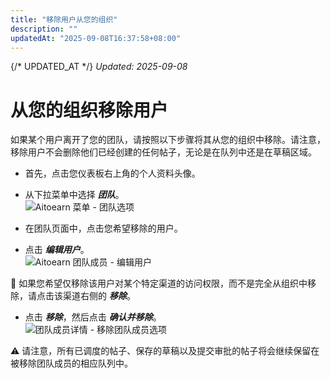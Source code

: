 ```yaml
---
title: "移除用户从您的组织"
description: ""
updatedAt: "2025-09-08T16:37:58+08:00"
---
```

{/* UPDATED_AT */}
_Updated: 2025-09-08_

# 从您的组织移除用户

如果某个用户离开了您的团队，请按照以下步骤将其从您的组织中移除。请注意，移除用户不会删除他们已经创建的任何帖子，无论是在队列中还是在草稿区域。

- 首先，点击您仪表板右上角的个人资料头像。
- 从下拉菜单中选择 ***团队***。  
![Aitoearn 菜单 - 团队选项](//d33v4339jhl8k0.cloudfront.net/docs/assets/64cb6cf86d4a3e191f237e66/图片s/67ae410201cf7a66bbc425a2/文件-lbYv1OzJMo.jpg)

- 在团队页面中，点击您希望移除的用户。
- 点击 ***编辑用户***。  
![Aitoearn 团队成员 - 编辑用户](//d33v4339jhl8k0.cloudfront.net/docs/assets/64cb6cf86d4a3e191f237e66/图片s/67ae409c29a45508db9a3933/文件-rh4Q6hNSQu.jpg)

📝 如果您希望仅移除该用户对某个特定渠道的访问权限，而不是完全从组织中移除，请点击该渠道右侧的 ***移除***。

- 点击 ***移除***，然后点击 ***确认并移除***。  
![团队成员详情 - 移除团队成员选项](//d33v4339jhl8k0.cloudfront.net/docs/assets/64cb6cf86d4a3e191f237e66/图片s/66b52bc7493fd0116031ed84/文件-1nhAKWKDTn.png)

⚠️ 请注意，所有已调度的帖子、保存的草稿以及提交审批的帖子将会继续保留在被移除团队成员的相应队列中。
